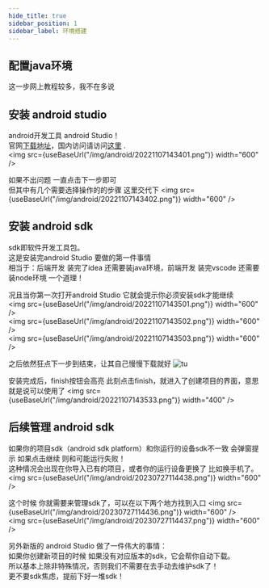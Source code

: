 ```yaml
---
hide_title: true
sidebar_position: 1
sidebar_label: 环境搭建
---
```


## 配置java环境
这一步网上教程较多，我不在多说


## 安装 android studio
android开发工具 android Studio！   
官网[下载地址](https://developer.android.com/studio)，国内访问请访问[这里](https://developer.android.google.cn/studio/) .   
<img src={useBaseUrl("/img/android/20221107143401.png")} width="600" />

如果不出问题 一直点击下一步即可   
但其中有几个需要选择操作的的步骤 这里交代下
<img src={useBaseUrl("/img/android/20221107143402.png")} width="600" />


## 安装 android sdk
sdk即软件开发工具包。   
这是安装完android Studio 要做的第一件事情  
相当于：后端开发 装完了idea 还需要装java环境，前端开发 装完vscode 还需要装node环境 一个道理！


况且当你第一次打开android Studio 它就会提示你必须安装sdk才能继续   
<img src={useBaseUrl("/img/android/20221107143501.png")} width="600" />   
<img src={useBaseUrl("/img/android/20221107143502.png")} width="600" />   
<img src={useBaseUrl("/img/android/20221107143503.png")} width="600" />  

之后依然狂点下一步到结束，让其自己慢慢下载就好
![tu](/img/android/20221107143531.png)

安装完成后，finish按钮会高亮
此刻点击finish，就进入了创建项目的界面，意思就是说可以使用了
<img src={useBaseUrl("/img/android/20221107143533.png")} width="400" />

## 后续管理 android sdk
如果你的项目sdk（android sdk platform）和你运行的设备sdk不一致 会弹窗提示 如果点击继续 则和可能运行失败！   
这种情况会出现在你导入已有的项目，或者你的运行设备更换了 比如换手机了。  
<img src={useBaseUrl("/img/android/20230727114438.png")} width="600" />

这个时候 你就需要来管理sdk了，可以在以下两个地方找到入口
<img src={useBaseUrl("/img/android/20230727114436.png")} width="600" />      
<img src={useBaseUrl("/img/android/20230727114437.png")} width="600" />

另外新版的 android Studio 做了一件伟大的事情：   
如果你创建新项目的时候 如果没有对应版本的sdk，它会帮你自动下载。   
所以基本上除非特殊情况，否则我们不需要在去手动去维护sdk了！      
更不要sdk焦虑，提前下好一堆sdk！
